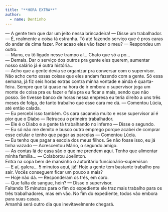 ```yaml
---
title: "**HORA EXTRA**"
author: 
  - name: Dentinho
---
```


| — A gente tem que dar um jeito nessa brincadeira! — Disse um trabalhador. 
| — É, realmente a coisa tá estranha. Tô até fazendo serviço que é pros caras do andar  de cima fazer. Por acaso eles vão fazer o meu? — Respondeu um outro.  
| — Mano, eu tô ligado nesse trampo aí... Chato que só a po... 
| — Demais. Dar o serviço dos outros pra gente eles querem, aumentar nosso salário já é  outra história... 
| — Acho que a gente devia se organizar pra conversar com o supervisor. Não acho certo  essas coisas que eles andam fazendo com a gente. Só essa semana, já fiz seis horas  extras contra minha vontade e ainda é quarta-feira. Sempre que tá quase na hora de ir  embora o supervisor joga um monte de coisa pra eu fazer e fala pra eu ficar a mais,  sendo que não posso. Se tivesse banco de horas nessa empresa eu teria direito a uns  três meses de folga, de tanto trabalho que esse cara me dá. — Comentou Lúcia, até  então calada. 
| — Eu percebi isso também. Os cara sacaneia muito e esse supervisor aí é pior que o  Diabo — Retrucou o primeiro trabalhador. 
| — Ele é o Diabo e a gente tá trabalhando no inferno — Disse o segundo. 
| — Eu só não me demito e busco outro emprego porque acabei de comprar esse celular  e tenho que pagar as parcelas — Comentou Lúcia. 
| — Eu tenho que pagar a escola dos meus filhos. Se não fosse isso, eu já tinha vazado — Acrescentou Mário, o segundo amigo. 
| — As contas lá de casa são o que me prendem aqui. Tenho que alimentar minha família... — Colaborou Joelinton.  
| Entra na copa bem de mansinho o autoritário funcionário-supervisor:  
| — E aí, galera... 5 minutos aqui, já!! Hoje a gente tem bastante trabalho pra sair. Vocês  conseguem ficar um pouco a mais? 
| — Hoje não dá. — Responderam os três, em coro. 
| — Que falta de sangue, hein? — Disse o supervisor.  
| Faltando 15 minutos para o fim do expediente ele traz mais trabalho para os três  trabalhadores, mas em vão. No fim do expediente, todos vão embora para suas casas. 
| Amanhã será outro dia que inevitavelmente chegará. 
